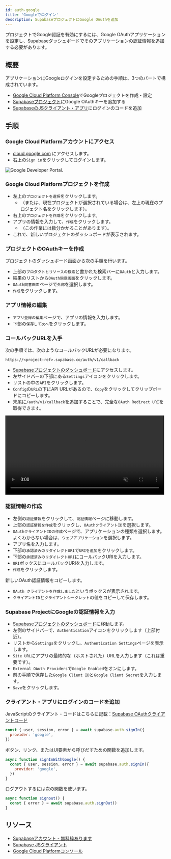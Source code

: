 ```yaml
---
id: auth-google
title: 'Googleでログイン'
description: SupabaseプロジェクトにGoogle OAuthを追加
---
```



プロジェクトでGoogle認証を有効にするには、Google OAuthアプリケーションを設定し、Supabaseダッシュボードでそのアプリケーションの認証情報を追加する必要があります。

## 概要

アプリケーションにGoogleログインを設定するための手順は、3つのパートで構成されています。

- [Google Cloud Platform Console](https://console.cloud.google.com/home/dashboard)でGoogleプロジェクトを作成・設定
- [Supabaseプロジェクト](https://app.supabase.io)にGoogle OAuthキーを追加する
- [SupabaseのJSクライアント・アプリ](https://github.com/supabase/supabase-js)にログインのコードを追加

## 手順

### Google Cloud Platformアカウントにアクセス

- [cloud.google.com](https://cloud.google.com) にアクセスします。
- 右上の`Sign in`をクリックしてログインします。

![Google Developer Portal.](/img/guides/auth-google/google-portal.png)

### Google Cloud Platformプロジェクトを作成

- 左上の`プロジェクトを選択`をクリックします。
  - （または、現在プロジェクトが選択されている場合は、左上の現在のプロジェクト名をクリックします）。
- 右上の`プロジェクトを作成`をクリックします。
- アプリの情報を入力して、`作成`をクリックします。
  - （この作業には数分かかることがあります）。
- これで、新しいプロジェクトのダッシュボードが表示されます。

### プロジェクトのOAuthキーを作成

プロジェクトのダッシュボード画面から次の手順を行います。

- 上部の`プロダクトとリソースの検索`と書かれた検索バーに`OAuth`と入力します。
- 結果のリストから`OAuth同意画面`をクリックします。
- `OAuth同意画面`ページで`外部`を選択します。
- `作成`をクリックします。

### アプリ情報の編集

- `アプリ登録の編集`ページで、アプリの情報を入力します。
- 下部の`保存して次へ`をクリックします。

### コールバックURLを入手

次の手順では、次のようなコールバックURLが必要になります。

`https://<project-ref>.supabase.co/auth/v1/callback`

- [Supabaseプロジェクトのダッシュボード](https://api.supabase.io)にアクセスします。
- 左サイドバーの下部にある`Settings`アイコンをクリックします。
- リストの中の`API`をクリックします。
- `Config`の`URL`の下にAPI URLがあるので、`Copy`をクリックしてクリップボードにコピーします。
- 末尾に`/auth/v1/callback`を追加することで、完全な`OAuth Redirect URI`を取得できます。

<video width="99%" muted playsInline controls="true">
  <source src="/docs/videos/api/api-url-and-key.mp4" type="video/mp4" muted playsInline />
</video>

### 認証情報の作成

- 左側の`認証情報`をクリックして、`認証情報`ページに移動します。
- 上部の`認証情報を作成`をクリックし、`OAuthクライアントID`を選択します。
- `OAuthクライアントIDの作成`ページで、アプリケーションの種類を選択します。よくわからない場合は、`ウェブアプリケーション`を選択します。
- アプリ名を入力します。
- 下部の`承認済みのリダイレクトURI`で`URIを追加`をクリックします。
- 下部の`承認済みのリダイレクトURI`にコールバックURIを入力します。
- `URI`ボックスにコールバックURIを入力します。
- `作成`をクリックします。

新しいOAuth認証情報をコピーします。

- `OAuth クライアントを作成しました`というボックスが表示されます。
- `クライアントID`と`クライアントシークレット`の値をコピーして保存します。

### Supabase ProjectにGoogleの認証情報を入力

- [Supabaseプロジェクトのダッシュボード](https://api.supabase.io)に移動します。
- 左側のサイドバーで、`Authentication`アイコンをクリックします（上部付近）。
- リストから`Settings`をクリックし、`Authentication Settings`ページを表示します。
- `Site URL`にアプリの最終的な（ホストされた）URLを入力します（これは重要です）。
- `External OAuth Providers`で`Google Enabled`をオンにします。
- 前の手順で保存した`Google Client ID`と`Google Client Secret`を入力します。
- `Save`をクリックします。

### クライアント・アプリにログインのコードを追加

JavaScriptのクライアント・コードはこちらに記載：[Supabase OAuthクライアントコード](/docs/reference/javascript/auth-signin#sign-in-using-third-party-providers)

```js
const { user, session, error } = await supabase.auth.signIn({
  provider: 'google',
})
```

ボタン、リンク、またはUI要素から呼びだすための関数を追加します。

```js
async function signInWithGoogle() {
  const { user, session, error } = await supabase.auth.signIn({
    provider: 'google',
  })
}
```

ログアウトするには次の関数を使います。

```js
async function signout() {
  const { error } = await supabase.auth.signOut()
}
```

## リソース

- [Supabaseアカウント - 無料枠あります](https://supabase.com)
- [Supabase JSクライアント](https://github.com/supabase/supabase-js)
- [Google Cloud Platformコンソール](https://console.cloud.google.com/home/dashboard)
